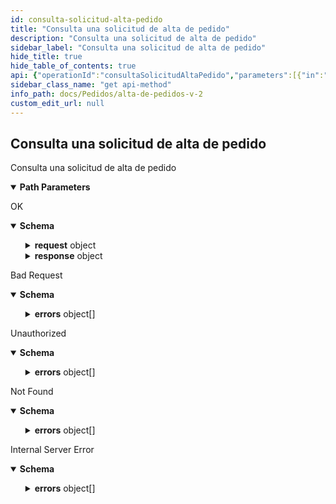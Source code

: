 ```yaml
---
id: consulta-solicitud-alta-pedido
title: "Consulta una solicitud de alta de pedido"
description: "Consulta una solicitud de alta de pedido"
sidebar_label: "Consulta una solicitud de alta de pedido"
hide_title: true
hide_table_of_contents: true
api: {"operationId":"consultaSolicitudAltaPedido","parameters":[{"in":"path","name":"idtransaccion","schema":{"type":"integer"},"required":true,"description":"ID de transacción"}],"responses":{"200":{"description":"OK","content":{"application/json":{"schema":{"type":"object","properties":{"estado":{"type":"string"},"fechaCreacion":{"type":"string"},"fechaModificacion":{"type":"string"},"razon":{"type":"string"},"request":{"type":"object","properties":{"almacen":{"type":"string"},"contratoDistribucion":{"type":"string"},"contratoWarehouse":{"type":"string"},"instancia":{"type":"string"},"pedido":{"type":"object","properties":{"almacenCliente":{"type":"string"},"archivoRemito":{"type":"string"},"cambioLoteDirigido":{"type":"string"},"cot":{"type":"string"},"datosAdicionales":{"type":"array","items":{"type":"object","properties":{"contenido":{"type":"string"},"meta":{"type":"string"}}}},"destinatario":{"type":"object","properties":{"contacto":{"type":"string"},"direccion":{"type":"object","properties":{"calle":{"type":"string"},"codigoPostal":{"type":"string"},"departamento":{"type":"string"},"localidad":{"type":"string"},"numero":{"type":"string"},"pais":{"type":"string"},"piso":{"type":"string"},"provincia":{"type":"string"},"referenciaDeDomicilio":{"type":"string"}}},"email":{"type":"string"},"idDestinatario":{"type":"string"},"idInternoCliente":{"type":"string"},"nombreCompleto":{"type":"string"},"numeroDeDocumento":{"type":"string"},"telefono":{"type":"string"},"tipoDeDocumento":{"type":"string"}}},"distribuidor":{"type":"object","properties":{"datosAdicionales":{"type":"array","items":{"type":"object","properties":{"contenido":{"type":"string"},"meta":{"type":"string"}}}},"etiqueta":{"type":"string"},"nombre":{"type":"string"},"numeroDeEnvio":{"type":"string"},"remito":{"type":"string"}}},"estatusOTdeTraza":{"type":"string"},"facturaLegal":{"type":"string"},"fechaDeExpedicionSolicitada":{"type":"string"},"fechaDeFacturacion":{"type":"string"},"fechaEntrega":{"type":"string"},"fechaPedido":{"type":"string"},"franjaHoraria":{"type":"string"},"lineas":{"type":"array","items":{"type":"object","properties":{"admitePickingParcial":{"type":"string"},"articulo":{"type":"object","properties":{"cantidad":{"type":"number"},"codigo":{"type":"string"},"lote":{"type":"object","properties":{"estado":{"type":"string"},"fechaDeVencimiento":{"type":"string"},"loteDeFabricante":{"type":"string"},"loteSecundario":{"type":"string"},"otrosDatos":{"type":"array","items":{"type":"object","properties":{"contenido":{"type":"string"},"meta":{"type":"string"}}}}}},"numeroDePedido":{"type":"string"},"propietario":{"type":"string"},"unidadDeMedida":{"type":"string"},"zonaConsumo":{"type":"string"}}},"contratoWarehouse":{"type":"string"},"estatusOtDeAcondi":{"type":"string"},"numeroDeLinea":{"type":"string"},"tipoDeAcondicionamientoSecundario":{"type":"string"},"tiposDeAcondicionamientoSecundario":{"type":"array","items":{"type":"object","properties":{"tipoDeAcondicionamiento":{"type":"number"}}}}}}},"linkImpresionRemito":{"type":"string"},"marketPlace":{"type":"string"},"notas":{"type":"string"},"numeroOrdenExterna":{"type":"string"},"ordenCompra":{"type":"string"},"precioValorFC":{"type":"string"},"propietario":{"type":"string"},"remito":{"type":"string"},"tieneGestionCobranza":{"type":"string"},"valorDeclarado":{"type":"string"}}}}},"response":{"type":"object","properties":{"idTransaccion":{"type":"integer"}}}}}}}},"400":{"description":"Bad Request","content":{"application/json":{"schema":{"type":"object","properties":{"detail":{"type":"string"},"errors":{"type":"array","items":{"type":"object","properties":{"field":{"type":"string"},"message":{"type":"string"}}}},"status":{"type":"integer"},"title":{"type":"string"},"type":{"type":"string"}}}}}},"401":{"description":"Unauthorized","content":{"application/json":{"schema":{"type":"object","properties":{"detail":{"type":"string"},"errors":{"type":"array","items":{"type":"object","properties":{"field":{"type":"string"},"message":{"type":"string"}}}},"status":{"type":"integer"},"title":{"type":"string"},"type":{"type":"string"}}}}}},"404":{"description":"Not Found","content":{"application/json":{"schema":{"type":"object","properties":{"detail":{"type":"string"},"errors":{"type":"array","items":{"type":"object","properties":{"field":{"type":"string"},"message":{"type":"string"}}}},"status":{"type":"integer"},"title":{"type":"string"},"type":{"type":"string"}}}}}},"500":{"description":"Internal Server Error","content":{"application/json":{"schema":{"type":"object","properties":{"detail":{"type":"string"},"errors":{"type":"array","items":{"type":"object","properties":{"field":{"type":"string"},"message":{"type":"string"}}}},"status":{"type":"integer"},"title":{"type":"string"},"type":{"type":"string"}}}}}}},"description":"Consulta una solicitud de alta de pedido","method":"get","path":"/almacenes/pedidos/{idtransaccion}","info":{"title":"Alta de Pedidos v2","version":"1.0.0"},"postman":{"name":"Consulta una solicitud de alta de pedido","description":{"type":"text/plain"},"url":{"path":["almacenes","pedidos",":idtransaccion"],"host":["{{baseUrl}}"],"query":[],"variable":[{"disabled":false,"description":{"content":"(Required) ID de transacción","type":"text/plain"},"type":"any","value":"","key":"idtransaccion"}]},"header":[{"key":"Accept","value":"application/json"}],"method":"GET"}}
sidebar_class_name: "get api-method"
info_path: docs/Pedidos/alta-de-pedidos-v-2
custom_edit_url: null
---
```



## Consulta una solicitud de alta de pedido



Consulta una solicitud de alta de pedido

<details style={{"marginBottom":"1rem"}} data-collapsed={false} open={true}><summary style={{}}><strong>Path Parameters</strong></summary><div><ul><ParamsItem className={"paramsItem"} param={{"in":"path","name":"idtransaccion","schema":{"type":"integer"},"required":true,"description":"ID de transacción"}}></ParamsItem></ul></div></details><div><ApiTabs><TabItem label={"200"} value={"200"}><div>

OK

</div><div><MimeTabs schemaType={"response"}><TabItem label={"application/json"} value={"application/json"}><SchemaTabs><TabItem label={"Schema"} value={"Schema"}><details style={{}} data-collapsed={false} open={true}><summary style={{"textAlign":"left"}}><strong>Schema</strong></summary><div style={{"textAlign":"left","marginLeft":"1rem"}}></div><ul style={{"marginLeft":"1rem"}}><SchemaItem collapsible={false} name={"estado"} required={false} schemaName={"string"} qualifierMessage={undefined} schema={{"type":"string"}}></SchemaItem><SchemaItem collapsible={false} name={"fechaCreacion"} required={false} schemaName={"string"} qualifierMessage={undefined} schema={{"type":"string"}}></SchemaItem><SchemaItem collapsible={false} name={"fechaModificacion"} required={false} schemaName={"string"} qualifierMessage={undefined} schema={{"type":"string"}}></SchemaItem><SchemaItem collapsible={false} name={"razon"} required={false} schemaName={"string"} qualifierMessage={undefined} schema={{"type":"string"}}></SchemaItem><SchemaItem collapsible={true} className={"schemaItem"}><details style={{}}><summary style={{}}><strong>request</strong><span style={{"opacity":"0.6"}}> object</span></summary><div style={{"marginLeft":"1rem"}}><SchemaItem collapsible={false} name={"almacen"} required={false} schemaName={"string"} qualifierMessage={undefined} schema={{"type":"string"}}></SchemaItem><SchemaItem collapsible={false} name={"contratoDistribucion"} required={false} schemaName={"string"} qualifierMessage={undefined} schema={{"type":"string"}}></SchemaItem><SchemaItem collapsible={false} name={"contratoWarehouse"} required={false} schemaName={"string"} qualifierMessage={undefined} schema={{"type":"string"}}></SchemaItem><SchemaItem collapsible={false} name={"instancia"} required={false} schemaName={"string"} qualifierMessage={undefined} schema={{"type":"string"}}></SchemaItem><SchemaItem collapsible={true} className={"schemaItem"}><details style={{}}><summary style={{}}><strong>pedido</strong><span style={{"opacity":"0.6"}}> object</span></summary><div style={{"marginLeft":"1rem"}}><SchemaItem collapsible={false} name={"almacenCliente"} required={false} schemaName={"string"} qualifierMessage={undefined} schema={{"type":"string"}}></SchemaItem><SchemaItem collapsible={false} name={"archivoRemito"} required={false} schemaName={"string"} qualifierMessage={undefined} schema={{"type":"string"}}></SchemaItem><SchemaItem collapsible={false} name={"cambioLoteDirigido"} required={false} schemaName={"string"} qualifierMessage={undefined} schema={{"type":"string"}}></SchemaItem><SchemaItem collapsible={false} name={"cot"} required={false} schemaName={"string"} qualifierMessage={undefined} schema={{"type":"string"}}></SchemaItem><SchemaItem collapsible={true} className={"schemaItem"}><details style={{}}><summary style={{}}><strong>datosAdicionales</strong><span style={{"opacity":"0.6"}}> object[]</span></summary><div style={{"marginLeft":"1rem"}}><li><div style={{"fontSize":"var(--ifm-code-font-size)","opacity":"0.6","marginLeft":"-.5rem","paddingBottom":".5rem"}}>Array [</div></li><SchemaItem collapsible={false} name={"contenido"} required={false} schemaName={"string"} qualifierMessage={undefined} schema={{"type":"string"}}></SchemaItem><SchemaItem collapsible={false} name={"meta"} required={false} schemaName={"string"} qualifierMessage={undefined} schema={{"type":"string"}}></SchemaItem><li><div style={{"fontSize":"var(--ifm-code-font-size)","opacity":"0.6","marginLeft":"-.5rem"}}>]</div></li></div></details></SchemaItem><SchemaItem collapsible={true} className={"schemaItem"}><details style={{}}><summary style={{}}><strong>destinatario</strong><span style={{"opacity":"0.6"}}> object</span></summary><div style={{"marginLeft":"1rem"}}><SchemaItem collapsible={false} name={"contacto"} required={false} schemaName={"string"} qualifierMessage={undefined} schema={{"type":"string"}}></SchemaItem><SchemaItem collapsible={true} className={"schemaItem"}><details style={{}}><summary style={{}}><strong>direccion</strong><span style={{"opacity":"0.6"}}> object</span></summary><div style={{"marginLeft":"1rem"}}><SchemaItem collapsible={false} name={"calle"} required={false} schemaName={"string"} qualifierMessage={undefined} schema={{"type":"string"}}></SchemaItem><SchemaItem collapsible={false} name={"codigoPostal"} required={false} schemaName={"string"} qualifierMessage={undefined} schema={{"type":"string"}}></SchemaItem><SchemaItem collapsible={false} name={"departamento"} required={false} schemaName={"string"} qualifierMessage={undefined} schema={{"type":"string"}}></SchemaItem><SchemaItem collapsible={false} name={"localidad"} required={false} schemaName={"string"} qualifierMessage={undefined} schema={{"type":"string"}}></SchemaItem><SchemaItem collapsible={false} name={"numero"} required={false} schemaName={"string"} qualifierMessage={undefined} schema={{"type":"string"}}></SchemaItem><SchemaItem collapsible={false} name={"pais"} required={false} schemaName={"string"} qualifierMessage={undefined} schema={{"type":"string"}}></SchemaItem><SchemaItem collapsible={false} name={"piso"} required={false} schemaName={"string"} qualifierMessage={undefined} schema={{"type":"string"}}></SchemaItem><SchemaItem collapsible={false} name={"provincia"} required={false} schemaName={"string"} qualifierMessage={undefined} schema={{"type":"string"}}></SchemaItem><SchemaItem collapsible={false} name={"referenciaDeDomicilio"} required={false} schemaName={"string"} qualifierMessage={undefined} schema={{"type":"string"}}></SchemaItem></div></details></SchemaItem><SchemaItem collapsible={false} name={"email"} required={false} schemaName={"string"} qualifierMessage={undefined} schema={{"type":"string"}}></SchemaItem><SchemaItem collapsible={false} name={"idDestinatario"} required={false} schemaName={"string"} qualifierMessage={undefined} schema={{"type":"string"}}></SchemaItem><SchemaItem collapsible={false} name={"idInternoCliente"} required={false} schemaName={"string"} qualifierMessage={undefined} schema={{"type":"string"}}></SchemaItem><SchemaItem collapsible={false} name={"nombreCompleto"} required={false} schemaName={"string"} qualifierMessage={undefined} schema={{"type":"string"}}></SchemaItem><SchemaItem collapsible={false} name={"numeroDeDocumento"} required={false} schemaName={"string"} qualifierMessage={undefined} schema={{"type":"string"}}></SchemaItem><SchemaItem collapsible={false} name={"telefono"} required={false} schemaName={"string"} qualifierMessage={undefined} schema={{"type":"string"}}></SchemaItem><SchemaItem collapsible={false} name={"tipoDeDocumento"} required={false} schemaName={"string"} qualifierMessage={undefined} schema={{"type":"string"}}></SchemaItem></div></details></SchemaItem><SchemaItem collapsible={true} className={"schemaItem"}><details style={{}}><summary style={{}}><strong>distribuidor</strong><span style={{"opacity":"0.6"}}> object</span></summary><div style={{"marginLeft":"1rem"}}><SchemaItem collapsible={true} className={"schemaItem"}><details style={{}}><summary style={{}}><strong>datosAdicionales</strong><span style={{"opacity":"0.6"}}> object[]</span></summary><div style={{"marginLeft":"1rem"}}><li><div style={{"fontSize":"var(--ifm-code-font-size)","opacity":"0.6","marginLeft":"-.5rem","paddingBottom":".5rem"}}>Array [</div></li><SchemaItem collapsible={false} name={"contenido"} required={false} schemaName={"string"} qualifierMessage={undefined} schema={{"type":"string"}}></SchemaItem><SchemaItem collapsible={false} name={"meta"} required={false} schemaName={"string"} qualifierMessage={undefined} schema={{"type":"string"}}></SchemaItem><li><div style={{"fontSize":"var(--ifm-code-font-size)","opacity":"0.6","marginLeft":"-.5rem"}}>]</div></li></div></details></SchemaItem><SchemaItem collapsible={false} name={"etiqueta"} required={false} schemaName={"string"} qualifierMessage={undefined} schema={{"type":"string"}}></SchemaItem><SchemaItem collapsible={false} name={"nombre"} required={false} schemaName={"string"} qualifierMessage={undefined} schema={{"type":"string"}}></SchemaItem><SchemaItem collapsible={false} name={"numeroDeEnvio"} required={false} schemaName={"string"} qualifierMessage={undefined} schema={{"type":"string"}}></SchemaItem><SchemaItem collapsible={false} name={"remito"} required={false} schemaName={"string"} qualifierMessage={undefined} schema={{"type":"string"}}></SchemaItem></div></details></SchemaItem><SchemaItem collapsible={false} name={"estatusOTdeTraza"} required={false} schemaName={"string"} qualifierMessage={undefined} schema={{"type":"string"}}></SchemaItem><SchemaItem collapsible={false} name={"facturaLegal"} required={false} schemaName={"string"} qualifierMessage={undefined} schema={{"type":"string"}}></SchemaItem><SchemaItem collapsible={false} name={"fechaDeExpedicionSolicitada"} required={false} schemaName={"string"} qualifierMessage={undefined} schema={{"type":"string"}}></SchemaItem><SchemaItem collapsible={false} name={"fechaDeFacturacion"} required={false} schemaName={"string"} qualifierMessage={undefined} schema={{"type":"string"}}></SchemaItem><SchemaItem collapsible={false} name={"fechaEntrega"} required={false} schemaName={"string"} qualifierMessage={undefined} schema={{"type":"string"}}></SchemaItem><SchemaItem collapsible={false} name={"fechaPedido"} required={false} schemaName={"string"} qualifierMessage={undefined} schema={{"type":"string"}}></SchemaItem><SchemaItem collapsible={false} name={"franjaHoraria"} required={false} schemaName={"string"} qualifierMessage={undefined} schema={{"type":"string"}}></SchemaItem><SchemaItem collapsible={true} className={"schemaItem"}><details style={{}}><summary style={{}}><strong>lineas</strong><span style={{"opacity":"0.6"}}> object[]</span></summary><div style={{"marginLeft":"1rem"}}><li><div style={{"fontSize":"var(--ifm-code-font-size)","opacity":"0.6","marginLeft":"-.5rem","paddingBottom":".5rem"}}>Array [</div></li><SchemaItem collapsible={false} name={"admitePickingParcial"} required={false} schemaName={"string"} qualifierMessage={undefined} schema={{"type":"string"}}></SchemaItem><SchemaItem collapsible={true} className={"schemaItem"}><details style={{}}><summary style={{}}><strong>articulo</strong><span style={{"opacity":"0.6"}}> object</span></summary><div style={{"marginLeft":"1rem"}}><SchemaItem collapsible={false} name={"cantidad"} required={false} schemaName={"number"} qualifierMessage={undefined} schema={{"type":"number"}}></SchemaItem><SchemaItem collapsible={false} name={"codigo"} required={false} schemaName={"string"} qualifierMessage={undefined} schema={{"type":"string"}}></SchemaItem><SchemaItem collapsible={true} className={"schemaItem"}><details style={{}}><summary style={{}}><strong>lote</strong><span style={{"opacity":"0.6"}}> object</span></summary><div style={{"marginLeft":"1rem"}}><SchemaItem collapsible={false} name={"estado"} required={false} schemaName={"string"} qualifierMessage={undefined} schema={{"type":"string"}}></SchemaItem><SchemaItem collapsible={false} name={"fechaDeVencimiento"} required={false} schemaName={"string"} qualifierMessage={undefined} schema={{"type":"string"}}></SchemaItem><SchemaItem collapsible={false} name={"loteDeFabricante"} required={false} schemaName={"string"} qualifierMessage={undefined} schema={{"type":"string"}}></SchemaItem><SchemaItem collapsible={false} name={"loteSecundario"} required={false} schemaName={"string"} qualifierMessage={undefined} schema={{"type":"string"}}></SchemaItem><SchemaItem collapsible={true} className={"schemaItem"}><details style={{}}><summary style={{}}><strong>otrosDatos</strong><span style={{"opacity":"0.6"}}> object[]</span></summary><div style={{"marginLeft":"1rem"}}><li><div style={{"fontSize":"var(--ifm-code-font-size)","opacity":"0.6","marginLeft":"-.5rem","paddingBottom":".5rem"}}>Array [</div></li><SchemaItem collapsible={false} name={"contenido"} required={false} schemaName={"string"} qualifierMessage={undefined} schema={{"type":"string"}}></SchemaItem><SchemaItem collapsible={false} name={"meta"} required={false} schemaName={"string"} qualifierMessage={undefined} schema={{"type":"string"}}></SchemaItem><li><div style={{"fontSize":"var(--ifm-code-font-size)","opacity":"0.6","marginLeft":"-.5rem"}}>]</div></li></div></details></SchemaItem></div></details></SchemaItem><SchemaItem collapsible={false} name={"numeroDePedido"} required={false} schemaName={"string"} qualifierMessage={undefined} schema={{"type":"string"}}></SchemaItem><SchemaItem collapsible={false} name={"propietario"} required={false} schemaName={"string"} qualifierMessage={undefined} schema={{"type":"string"}}></SchemaItem><SchemaItem collapsible={false} name={"unidadDeMedida"} required={false} schemaName={"string"} qualifierMessage={undefined} schema={{"type":"string"}}></SchemaItem><SchemaItem collapsible={false} name={"zonaConsumo"} required={false} schemaName={"string"} qualifierMessage={undefined} schema={{"type":"string"}}></SchemaItem></div></details></SchemaItem><SchemaItem collapsible={false} name={"contratoWarehouse"} required={false} schemaName={"string"} qualifierMessage={undefined} schema={{"type":"string"}}></SchemaItem><SchemaItem collapsible={false} name={"estatusOtDeAcondi"} required={false} schemaName={"string"} qualifierMessage={undefined} schema={{"type":"string"}}></SchemaItem><SchemaItem collapsible={false} name={"numeroDeLinea"} required={false} schemaName={"string"} qualifierMessage={undefined} schema={{"type":"string"}}></SchemaItem><SchemaItem collapsible={false} name={"tipoDeAcondicionamientoSecundario"} required={false} schemaName={"string"} qualifierMessage={undefined} schema={{"type":"string"}}></SchemaItem><SchemaItem collapsible={true} className={"schemaItem"}><details style={{}}><summary style={{}}><strong>tiposDeAcondicionamientoSecundario</strong><span style={{"opacity":"0.6"}}> object[]</span></summary><div style={{"marginLeft":"1rem"}}><li><div style={{"fontSize":"var(--ifm-code-font-size)","opacity":"0.6","marginLeft":"-.5rem","paddingBottom":".5rem"}}>Array [</div></li><SchemaItem collapsible={false} name={"tipoDeAcondicionamiento"} required={false} schemaName={"number"} qualifierMessage={undefined} schema={{"type":"number"}}></SchemaItem><li><div style={{"fontSize":"var(--ifm-code-font-size)","opacity":"0.6","marginLeft":"-.5rem"}}>]</div></li></div></details></SchemaItem><li><div style={{"fontSize":"var(--ifm-code-font-size)","opacity":"0.6","marginLeft":"-.5rem"}}>]</div></li></div></details></SchemaItem><SchemaItem collapsible={false} name={"linkImpresionRemito"} required={false} schemaName={"string"} qualifierMessage={undefined} schema={{"type":"string"}}></SchemaItem><SchemaItem collapsible={false} name={"marketPlace"} required={false} schemaName={"string"} qualifierMessage={undefined} schema={{"type":"string"}}></SchemaItem><SchemaItem collapsible={false} name={"notas"} required={false} schemaName={"string"} qualifierMessage={undefined} schema={{"type":"string"}}></SchemaItem><SchemaItem collapsible={false} name={"numeroOrdenExterna"} required={false} schemaName={"string"} qualifierMessage={undefined} schema={{"type":"string"}}></SchemaItem><SchemaItem collapsible={false} name={"ordenCompra"} required={false} schemaName={"string"} qualifierMessage={undefined} schema={{"type":"string"}}></SchemaItem><SchemaItem collapsible={false} name={"precioValorFC"} required={false} schemaName={"string"} qualifierMessage={undefined} schema={{"type":"string"}}></SchemaItem><SchemaItem collapsible={false} name={"propietario"} required={false} schemaName={"string"} qualifierMessage={undefined} schema={{"type":"string"}}></SchemaItem><SchemaItem collapsible={false} name={"remito"} required={false} schemaName={"string"} qualifierMessage={undefined} schema={{"type":"string"}}></SchemaItem><SchemaItem collapsible={false} name={"tieneGestionCobranza"} required={false} schemaName={"string"} qualifierMessage={undefined} schema={{"type":"string"}}></SchemaItem><SchemaItem collapsible={false} name={"valorDeclarado"} required={false} schemaName={"string"} qualifierMessage={undefined} schema={{"type":"string"}}></SchemaItem></div></details></SchemaItem></div></details></SchemaItem><SchemaItem collapsible={true} className={"schemaItem"}><details style={{}}><summary style={{}}><strong>response</strong><span style={{"opacity":"0.6"}}> object</span></summary><div style={{"marginLeft":"1rem"}}><SchemaItem collapsible={false} name={"idTransaccion"} required={false} schemaName={"integer"} qualifierMessage={undefined} schema={{"type":"integer"}}></SchemaItem></div></details></SchemaItem></ul></details></TabItem><TabItem label={"Example (from schema)"} value={"Example (from schema)"}><ResponseSamples responseExample={"{\n  \"estado\": \"string\",\n  \"fechaCreacion\": \"string\",\n  \"fechaModificacion\": \"string\",\n  \"razon\": \"string\",\n  \"request\": {\n    \"almacen\": \"string\",\n    \"contratoDistribucion\": \"string\",\n    \"contratoWarehouse\": \"string\",\n    \"instancia\": \"string\",\n    \"pedido\": {\n      \"almacenCliente\": \"string\",\n      \"archivoRemito\": \"string\",\n      \"cambioLoteDirigido\": \"string\",\n      \"cot\": \"string\",\n      \"datosAdicionales\": [\n        {\n          \"contenido\": \"string\",\n          \"meta\": \"string\"\n        }\n      ],\n      \"destinatario\": {\n        \"contacto\": \"string\",\n        \"direccion\": {\n          \"calle\": \"string\",\n          \"codigoPostal\": \"string\",\n          \"departamento\": \"string\",\n          \"localidad\": \"string\",\n          \"numero\": \"string\",\n          \"pais\": \"string\",\n          \"piso\": \"string\",\n          \"provincia\": \"string\",\n          \"referenciaDeDomicilio\": \"string\"\n        },\n        \"email\": \"string\",\n        \"idDestinatario\": \"string\",\n        \"idInternoCliente\": \"string\",\n        \"nombreCompleto\": \"string\",\n        \"numeroDeDocumento\": \"string\",\n        \"telefono\": \"string\",\n        \"tipoDeDocumento\": \"string\"\n      },\n      \"distribuidor\": {\n        \"datosAdicionales\": [\n          {\n            \"contenido\": \"string\",\n            \"meta\": \"string\"\n          }\n        ],\n        \"etiqueta\": \"string\",\n        \"nombre\": \"string\",\n        \"numeroDeEnvio\": \"string\",\n        \"remito\": \"string\"\n      },\n      \"estatusOTdeTraza\": \"string\",\n      \"facturaLegal\": \"string\",\n      \"fechaDeExpedicionSolicitada\": \"string\",\n      \"fechaDeFacturacion\": \"string\",\n      \"fechaEntrega\": \"string\",\n      \"fechaPedido\": \"string\",\n      \"franjaHoraria\": \"string\",\n      \"lineas\": [\n        {\n          \"admitePickingParcial\": \"string\",\n          \"articulo\": {\n            \"cantidad\": 0,\n            \"codigo\": \"string\",\n            \"lote\": {\n              \"estado\": \"string\",\n              \"fechaDeVencimiento\": \"string\",\n              \"loteDeFabricante\": \"string\",\n              \"loteSecundario\": \"string\",\n              \"otrosDatos\": [\n                {\n                  \"contenido\": \"string\",\n                  \"meta\": \"string\"\n                }\n              ]\n            },\n            \"numeroDePedido\": \"string\",\n            \"propietario\": \"string\",\n            \"unidadDeMedida\": \"string\",\n            \"zonaConsumo\": \"string\"\n          },\n          \"contratoWarehouse\": \"string\",\n          \"estatusOtDeAcondi\": \"string\",\n          \"numeroDeLinea\": \"string\",\n          \"tipoDeAcondicionamientoSecundario\": \"string\",\n          \"tiposDeAcondicionamientoSecundario\": [\n            {\n              \"tipoDeAcondicionamiento\": 0\n            }\n          ]\n        }\n      ],\n      \"linkImpresionRemito\": \"string\",\n      \"marketPlace\": \"string\",\n      \"notas\": \"string\",\n      \"numeroOrdenExterna\": \"string\",\n      \"ordenCompra\": \"string\",\n      \"precioValorFC\": \"string\",\n      \"propietario\": \"string\",\n      \"remito\": \"string\",\n      \"tieneGestionCobranza\": \"string\",\n      \"valorDeclarado\": \"string\"\n    }\n  },\n  \"response\": {\n    \"idTransaccion\": 0\n  }\n}"} language={"json"}></ResponseSamples></TabItem></SchemaTabs></TabItem></MimeTabs></div></TabItem><TabItem label={"400"} value={"400"}><div>

Bad Request

</div><div><MimeTabs schemaType={"response"}><TabItem label={"application/json"} value={"application/json"}><SchemaTabs><TabItem label={"Schema"} value={"Schema"}><details style={{}} data-collapsed={false} open={true}><summary style={{"textAlign":"left"}}><strong>Schema</strong></summary><div style={{"textAlign":"left","marginLeft":"1rem"}}></div><ul style={{"marginLeft":"1rem"}}><SchemaItem collapsible={false} name={"detail"} required={false} schemaName={"string"} qualifierMessage={undefined} schema={{"type":"string"}}></SchemaItem><SchemaItem collapsible={true} className={"schemaItem"}><details style={{}}><summary style={{}}><strong>errors</strong><span style={{"opacity":"0.6"}}> object[]</span></summary><div style={{"marginLeft":"1rem"}}><li><div style={{"fontSize":"var(--ifm-code-font-size)","opacity":"0.6","marginLeft":"-.5rem","paddingBottom":".5rem"}}>Array [</div></li><SchemaItem collapsible={false} name={"field"} required={false} schemaName={"string"} qualifierMessage={undefined} schema={{"type":"string"}}></SchemaItem><SchemaItem collapsible={false} name={"message"} required={false} schemaName={"string"} qualifierMessage={undefined} schema={{"type":"string"}}></SchemaItem><li><div style={{"fontSize":"var(--ifm-code-font-size)","opacity":"0.6","marginLeft":"-.5rem"}}>]</div></li></div></details></SchemaItem><SchemaItem collapsible={false} name={"status"} required={false} schemaName={"integer"} qualifierMessage={undefined} schema={{"type":"integer"}}></SchemaItem><SchemaItem collapsible={false} name={"title"} required={false} schemaName={"string"} qualifierMessage={undefined} schema={{"type":"string"}}></SchemaItem><SchemaItem collapsible={false} name={"type"} required={false} schemaName={"string"} qualifierMessage={undefined} schema={{"type":"string"}}></SchemaItem></ul></details></TabItem><TabItem label={"Example (from schema)"} value={"Example (from schema)"}><ResponseSamples responseExample={"{\n  \"detail\": \"string\",\n  \"errors\": [\n    {\n      \"field\": \"string\",\n      \"message\": \"string\"\n    }\n  ],\n  \"status\": 0,\n  \"title\": \"string\",\n  \"type\": \"string\"\n}"} language={"json"}></ResponseSamples></TabItem></SchemaTabs></TabItem></MimeTabs></div></TabItem><TabItem label={"401"} value={"401"}><div>

Unauthorized

</div><div><MimeTabs schemaType={"response"}><TabItem label={"application/json"} value={"application/json"}><SchemaTabs><TabItem label={"Schema"} value={"Schema"}><details style={{}} data-collapsed={false} open={true}><summary style={{"textAlign":"left"}}><strong>Schema</strong></summary><div style={{"textAlign":"left","marginLeft":"1rem"}}></div><ul style={{"marginLeft":"1rem"}}><SchemaItem collapsible={false} name={"detail"} required={false} schemaName={"string"} qualifierMessage={undefined} schema={{"type":"string"}}></SchemaItem><SchemaItem collapsible={true} className={"schemaItem"}><details style={{}}><summary style={{}}><strong>errors</strong><span style={{"opacity":"0.6"}}> object[]</span></summary><div style={{"marginLeft":"1rem"}}><li><div style={{"fontSize":"var(--ifm-code-font-size)","opacity":"0.6","marginLeft":"-.5rem","paddingBottom":".5rem"}}>Array [</div></li><SchemaItem collapsible={false} name={"field"} required={false} schemaName={"string"} qualifierMessage={undefined} schema={{"type":"string"}}></SchemaItem><SchemaItem collapsible={false} name={"message"} required={false} schemaName={"string"} qualifierMessage={undefined} schema={{"type":"string"}}></SchemaItem><li><div style={{"fontSize":"var(--ifm-code-font-size)","opacity":"0.6","marginLeft":"-.5rem"}}>]</div></li></div></details></SchemaItem><SchemaItem collapsible={false} name={"status"} required={false} schemaName={"integer"} qualifierMessage={undefined} schema={{"type":"integer"}}></SchemaItem><SchemaItem collapsible={false} name={"title"} required={false} schemaName={"string"} qualifierMessage={undefined} schema={{"type":"string"}}></SchemaItem><SchemaItem collapsible={false} name={"type"} required={false} schemaName={"string"} qualifierMessage={undefined} schema={{"type":"string"}}></SchemaItem></ul></details></TabItem><TabItem label={"Example (from schema)"} value={"Example (from schema)"}><ResponseSamples responseExample={"{\n  \"detail\": \"string\",\n  \"errors\": [\n    {\n      \"field\": \"string\",\n      \"message\": \"string\"\n    }\n  ],\n  \"status\": 0,\n  \"title\": \"string\",\n  \"type\": \"string\"\n}"} language={"json"}></ResponseSamples></TabItem></SchemaTabs></TabItem></MimeTabs></div></TabItem><TabItem label={"404"} value={"404"}><div>

Not Found

</div><div><MimeTabs schemaType={"response"}><TabItem label={"application/json"} value={"application/json"}><SchemaTabs><TabItem label={"Schema"} value={"Schema"}><details style={{}} data-collapsed={false} open={true}><summary style={{"textAlign":"left"}}><strong>Schema</strong></summary><div style={{"textAlign":"left","marginLeft":"1rem"}}></div><ul style={{"marginLeft":"1rem"}}><SchemaItem collapsible={false} name={"detail"} required={false} schemaName={"string"} qualifierMessage={undefined} schema={{"type":"string"}}></SchemaItem><SchemaItem collapsible={true} className={"schemaItem"}><details style={{}}><summary style={{}}><strong>errors</strong><span style={{"opacity":"0.6"}}> object[]</span></summary><div style={{"marginLeft":"1rem"}}><li><div style={{"fontSize":"var(--ifm-code-font-size)","opacity":"0.6","marginLeft":"-.5rem","paddingBottom":".5rem"}}>Array [</div></li><SchemaItem collapsible={false} name={"field"} required={false} schemaName={"string"} qualifierMessage={undefined} schema={{"type":"string"}}></SchemaItem><SchemaItem collapsible={false} name={"message"} required={false} schemaName={"string"} qualifierMessage={undefined} schema={{"type":"string"}}></SchemaItem><li><div style={{"fontSize":"var(--ifm-code-font-size)","opacity":"0.6","marginLeft":"-.5rem"}}>]</div></li></div></details></SchemaItem><SchemaItem collapsible={false} name={"status"} required={false} schemaName={"integer"} qualifierMessage={undefined} schema={{"type":"integer"}}></SchemaItem><SchemaItem collapsible={false} name={"title"} required={false} schemaName={"string"} qualifierMessage={undefined} schema={{"type":"string"}}></SchemaItem><SchemaItem collapsible={false} name={"type"} required={false} schemaName={"string"} qualifierMessage={undefined} schema={{"type":"string"}}></SchemaItem></ul></details></TabItem><TabItem label={"Example (from schema)"} value={"Example (from schema)"}><ResponseSamples responseExample={"{\n  \"detail\": \"string\",\n  \"errors\": [\n    {\n      \"field\": \"string\",\n      \"message\": \"string\"\n    }\n  ],\n  \"status\": 0,\n  \"title\": \"string\",\n  \"type\": \"string\"\n}"} language={"json"}></ResponseSamples></TabItem></SchemaTabs></TabItem></MimeTabs></div></TabItem><TabItem label={"500"} value={"500"}><div>

Internal Server Error

</div><div><MimeTabs schemaType={"response"}><TabItem label={"application/json"} value={"application/json"}><SchemaTabs><TabItem label={"Schema"} value={"Schema"}><details style={{}} data-collapsed={false} open={true}><summary style={{"textAlign":"left"}}><strong>Schema</strong></summary><div style={{"textAlign":"left","marginLeft":"1rem"}}></div><ul style={{"marginLeft":"1rem"}}><SchemaItem collapsible={false} name={"detail"} required={false} schemaName={"string"} qualifierMessage={undefined} schema={{"type":"string"}}></SchemaItem><SchemaItem collapsible={true} className={"schemaItem"}><details style={{}}><summary style={{}}><strong>errors</strong><span style={{"opacity":"0.6"}}> object[]</span></summary><div style={{"marginLeft":"1rem"}}><li><div style={{"fontSize":"var(--ifm-code-font-size)","opacity":"0.6","marginLeft":"-.5rem","paddingBottom":".5rem"}}>Array [</div></li><SchemaItem collapsible={false} name={"field"} required={false} schemaName={"string"} qualifierMessage={undefined} schema={{"type":"string"}}></SchemaItem><SchemaItem collapsible={false} name={"message"} required={false} schemaName={"string"} qualifierMessage={undefined} schema={{"type":"string"}}></SchemaItem><li><div style={{"fontSize":"var(--ifm-code-font-size)","opacity":"0.6","marginLeft":"-.5rem"}}>]</div></li></div></details></SchemaItem><SchemaItem collapsible={false} name={"status"} required={false} schemaName={"integer"} qualifierMessage={undefined} schema={{"type":"integer"}}></SchemaItem><SchemaItem collapsible={false} name={"title"} required={false} schemaName={"string"} qualifierMessage={undefined} schema={{"type":"string"}}></SchemaItem><SchemaItem collapsible={false} name={"type"} required={false} schemaName={"string"} qualifierMessage={undefined} schema={{"type":"string"}}></SchemaItem></ul></details></TabItem><TabItem label={"Example (from schema)"} value={"Example (from schema)"}><ResponseSamples responseExample={"{\n  \"detail\": \"string\",\n  \"errors\": [\n    {\n      \"field\": \"string\",\n      \"message\": \"string\"\n    }\n  ],\n  \"status\": 0,\n  \"title\": \"string\",\n  \"type\": \"string\"\n}"} language={"json"}></ResponseSamples></TabItem></SchemaTabs></TabItem></MimeTabs></div></TabItem></ApiTabs></div>
      